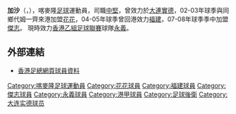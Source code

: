 {{expand|time=2010-06-20T03:51:57+00:00}}
{{BLP unsourced|time=2010-06-20T03:51:57+00:00}}

{{Football player infobox
| playername = 加沙 Ngassa
| image = [[File:Ngassa_Ewane_Guy_Martial.JPG|220 px]]
| fullname = 加沙 Ngassa Ewane Guy Martial
| height = {{height|m=1.90}}
| nickname = 
| dateofbirth = {{Birth date and age|year=1984|month=7|day=10}}
| cityofbirth = 
| countryofbirth = {{flagicon|CMR}}[[喀麥隆|喀麥隆]]
| currentclub = [[永義足球隊|永義]]
| clubnumber = 
| position = 中堅
| youthyears =
| youthclubs = 
| years = 2007-08
| clubs = [[傑志|傑志]]
| caps(goals) = 
| nationalyears = 
| nationalteam = 
| nationalcaps(goals) = 
| pcupdate = 
| ntupdate = 
}}
'''加沙'''（'''{{lang|pl|Ngassa Ewane Guy Martial}}'''，{{bd|1984年|7月10日|catIdx=Ngassa Ewane Guy Martial}}），喀麥隆[[足球|足球]]運動員，司職[[中堅|中堅]]，曾效力於[[大連實德|大連實德]]，02-03年球季與同鄉代姆一齊來港加盟[[花花足球會|花花]]，04-05年球季曾回港效力[[福建體育會|福建]]，07-08年球季季中加盟[[傑志體育會|傑志]]。
現時效力[[香港乙組足球聯賽|香港乙組足球聯賽]]球隊[[永義足球隊|永義]]。

==外部連結==
* [http://www.hkfa.com/zh-hk/player_view.php?player_id=7547 香港足總網頁球員資料]{{Wayback|url=http://www.hkfa.com/zh-hk/player_view.php?player_id=7547 |date=20101123181059 }}
 
{{DEFAULTSORT:Ngassa Ewane Guy Martial}}
[[Category:喀麥隆足球運動員|Category:喀麥隆足球運動員]]
[[Category:花花球員|Category:花花球員]]
[[Category:福建球員|Category:福建球員]]
[[Category:傑志球員|Category:傑志球員]]
[[Category:永義球員|Category:永義球員]]
[[Category:港甲球員|Category:港甲球員]]
[[Category:足球後衛|Category:足球後衛]]
[[Category:大连实德球员|Category:大连实德球员]]